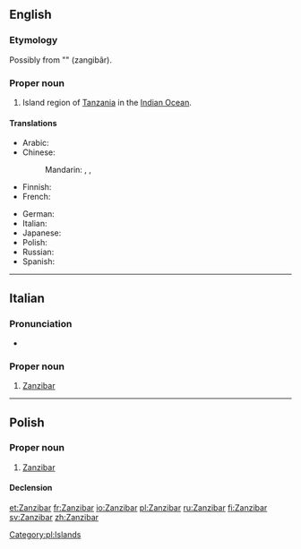 {{also|zanzibar}}
==English==
{{wikipedia}}

===Etymology===
Possibly from {{etyl|fa}} "{{fa-Arab|[[زنگبار]]}}" (zangibâr).

===Proper noun===
{{en-proper noun}}

# Island region of [[Tanzania]] in the [[Indian Ocean]].

====Translations====
{{trans-top|island region}}
* Arabic: {{t|ar|زنجبار‎|m|tr=zanjibār|sc=Arab}}
* Chinese:
*: Mandarin: {{t|zh|桑給巴爾|sc=Hani}}, {{t|zh|桑给巴尔|tr=Sāngjǐbā'ěr|sc=Hani}}, {{t|zh|佔吉巴|tr=Zhànjíbā|sc=Hani}}
* Finnish: {{t|fi|Sansibar}}
* French: {{t-|fr|Zanzibar|m}}
{{trans-mid}}
* German: {{t|de|Sansibar|n}}
* Italian: {{t-|it|Zanzibar}}
* Japanese: {{t|ja|ザンジバル|tr=Zanjibaru|sc=Jpan}}
* Polish: {{t-|pl|Zanzibar|m}}
* Russian: {{t|ru|Занзибар|m|tr=Zanzibár}}
* Spanish: {{t-|es|Zanzibar|m}}
{{trans-bottom}}

----

==Italian==

===Pronunciation===
* {{IPA|/dzandzibar/|lang=it}}

===Proper noun===
{{it-proper noun|g=f}}

# [[#English|Zanzibar]]

----

==Polish==
{{wikipedia|lang=pl}}

===Proper noun===
{{head|pl|proper noun|g=m}}

# [[#English|Zanzibar]]

====Declension====
{{pl-decl-noun-sing|Zanzibar|Zanzibaru|Zanzibarowi|Zanzibar|Zanzibarem|Zanzibarze|Zanzibarze}}

[[Category:pl:Islands]]

[[et:Zanzibar]]
[[fr:Zanzibar]]
[[io:Zanzibar]]
[[pl:Zanzibar]]
[[ru:Zanzibar]]
[[fi:Zanzibar]]
[[sv:Zanzibar]]
[[zh:Zanzibar]]